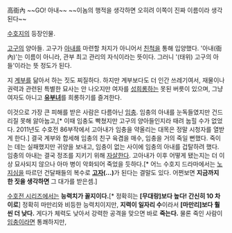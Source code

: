 高衙內
~~GO! 아내~~ ~~이놈의 행적을 생각하면 오히려 이쪽이 진짜 이름이라 생각된다~~

[[수호지]]의 등장인물.

[[고구]]의 양아들. 고구가 [[아내]]를 마련할 처지가 아니어서 [[친척]]을 통해 입양했다. '아내(衙內)'는 이름이 아니라, 관부 최고 관리의 자식이라는 뜻이다. 그러니 '(태위) 고구의 아들'이라는 뜻 정도가 된다.

지 [[계부]]를 닮아서 하는 짓도 찌질하다. 하지만 계부보다도 더 인간 쓰레기여서, 재물이나 권력과 관련된 특별한 묘사는 안 나오지만 여자를 [[성희롱]]하는 못된 버릇이 있으며, 그냥 여자도 아니고 '''[[유부녀]]'''를 희롱하기를 즐겨한다.

이것으로 가장 큰 피해를 받은 사람은 다름아닌 [[임충]]. 임충의 아내를 눈독들였지만 건드리질 못해 앓아눕고,[* 이때 임충도 빡쳤지만 고구의 양아들인지라 때려 눕힐 수가 없었다. 2011년도 수호전 86부작에서 고아내가 임충을 약올리는 대목은 정말 시청자를 열받게 한다.] 결국 계부와 합세해 임충의 친구 육겸을 매수, 임충을 거의 죽일 뻔했다. 죽이는 데는 실패했지만 귀양을 보내고, 임충이 없는 사이에 임충의 아내를 겁탈하려 했다. 임충의 아내는 결국 정조를 지키기 위해 [[자살]]한다. 고아내가 이후 어떻게 됐는지는 더 이상 묘사되지 않으나 아마 병이 악화되어 죽었을 듯하다.[* 어느 수호지 드라마에서는 [[노지심]]을 따르던 건달패들의 복수로 '''[[고자]](...)'''가 된다는 결말도 있다. 어쩐보면 '''지금까지 한 짓을 생각하면''' 그 대가를 받은셈.] 

[[수호전 시리즈]]에서는 '''능력치가 꼴지이다.'''[* 정확히는 '''[무대랑]보다 높다! 간신히 10 차이로'''] 정확히 마만리와 비등한 능력치이지만, '''지력이 일자리 수'''이라서 '''[마만리]보다 훨씬 더 낮다.''' 게다가 체력도 낮아서 강력한 공격을 맞으면 바로 '''죽는다.''' 물론 죽인 사람이 [[임충]]이라면 통쾌하지만,
